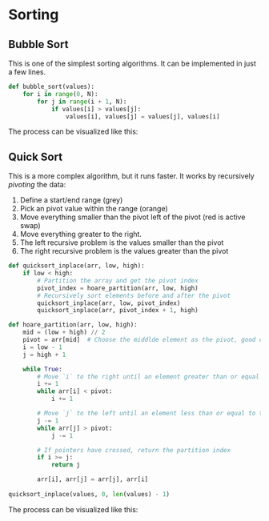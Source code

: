 
# Sorting


## Bubble Sort

This is one of the simplest sorting algorithms. It can be implemented in just a few lines.

```python
def bubble_sort(values):
    for i in range(0, N):
        for j in range(i + 1, N):
            if values[i] > values[j]:
                values[i], values[j] = values[j], values[i]
```


The process can be visualized like this:
<MyAnimation path="/bubble_sort.json" />


## Quick Sort

This is a more complex algorithm, but it runs faster. It works by recursively _pivoting_ the data:
1. Define a start/end range (grey) 
2. Pick an pivot value within the range (orange)
3. Move everything smaller than the pivot left of the pivot (red is active swap)
4. Move everything greater to the right.
5. The left recursive problem is the values smaller than the pivot
6. The right recursive problem is the values greater than the pivot

```python
def quicksort_inplace(arr, low, high):
    if low < high:
        # Partition the array and get the pivot index
        pivot_index = hoare_partition(arr, low, high)
        # Recursively sort elements before and after the pivot
        quicksort_inplace(arr, low, pivot_index)
        quicksort_inplace(arr, pivot_index + 1, high)

def hoare_partition(arr, low, high):
    mid = (low + high) // 2
    pivot = arr[mid]  # Choose the middlde element as the pivot, good choice for rand, sorted, reverse sorted
    i = low - 1
    j = high + 1

    while True:
        # Move `i` to the right until an element greater than or equal to the pivot is found    
        i += 1
        while arr[i] < pivot:
            i += 1

        # Move `j` to the left until an element less than or equal to the pivot is found
        j -= 1
        while arr[j] > pivot:
            j -= 1

        # If pointers have crossed, return the partition index
        if i >= j:
            return j

        arr[i], arr[j] = arr[j], arr[i]
        
quicksort_inplace(values, 0, len(values) - 1)

```


The process can be visualized like this:
<MyAnimation path="/quick_sort.json" />

